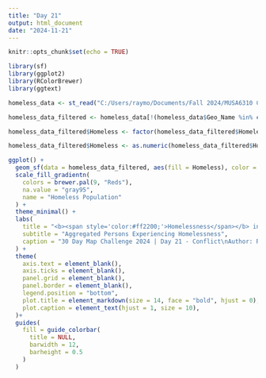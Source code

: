 ---
title: "Day 21"
output: html_document
date: "2024-11-21"
---

```{r setup, include=FALSE}
knitr::opts_chunk$set(echo = TRUE)
```

```{r warning=FALSE}
library(sf)
library(ggplot2)
library(RColorBrewer)
library(ggtext)
```

```{r include=FALSE}
homeless_data <- st_read("C:/Users/raymo/Documents/Fall 2024/MUSA6310 Communication/30 Days Mapping Challenge/Day 21 Conflict/Persons_Experiencing_Homelessness.shp")

homeless_data_filtered <- homeless_data[!(homeless_data$Geo_Name %in% c("City of Avalon", "Unincorporated - Santa Catalina Island", "Unincorporated - San Clemente Island")), ]

homeless_data_filtered$Homeless <- factor(homeless_data_filtered$Homeless)
```

```{r}
homeless_data_filtered$Homeless <- as.numeric(homeless_data_filtered$Homeless)
```

```{r}
ggplot() +
  geom_sf(data = homeless_data_filtered, aes(fill = Homeless), color = NA) +
  scale_fill_gradientn(
    colors = brewer.pal(9, "Reds"), 
    na.value = "gray95",
    name = "Homeless Population"
  ) +
  theme_minimal() +
  labs(
    title = "<b><span style='color:#ff2200;'>Homelessness</span></b> in Los Angeles 2022",
    subtitle = "Aggregated Persons Experiencing Homelessness",
    caption = "30 Day Map Challenge 2024 | Day 21 - Conflict\nAuthor: Ray Ma\nSource: Los Angeles Homeless Services Authority"
  ) +
  theme(
    axis.text = element_blank(),
    axis.ticks = element_blank(),
    panel.grid = element_blank(),
    panel.border = element_blank(),
    legend.position = "bottom",
    plot.title = element_markdown(size = 14, face = "bold", hjust = 0),
    plot.caption = element_text(hjust = 1, size = 10),
  )+
  guides(
    fill = guide_colorbar(
      title = NULL,
      barwidth = 12,
      barheight = 0.5
    )
  )
```
